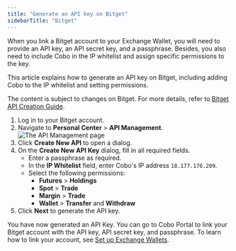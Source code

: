```yaml
---
title: "Generate an API key on Bitget"
sidebarTitle: "Bitget"
---
```


When you link a Bitget account to your Exchange Wallet, you will need to provide an API key, an API secret key, and a passphrase. Besides, you also need to include Cobo in the IP whitelist and assign specific permissions to the key.

This article explains how to generate an API key on Bitget, including adding Cobo to the IP whitelist and setting permissions.

<Note>The content is subject to changes on Bitget. For more details, refer to <a href="https://www.bitget.com/academy/bitget-api-trading-guideline">Bitget API Creation Guide</a>.</Note>

1. Log in to your Bitget account.
2. Navigate to **Personal Center** > **API Management**.
    <img src="/en/images/exchange-wallet/bitget api.png" className="screenshot_modal" alt="The API Management page" />
3. Click **Create New API** to open a dialog.
4. On the **Create New API Key** dialog, fill in all required fields. 
    - Enter a passphrase as required.
    - In the **IP Whitelist** field, enter Cobo's IP address `18.177.176.209`.
    - Select the following permissions:
        - **Futures** > **Holdings** 
        - **Spot** > **Trade** 
        - **Margin** > **Trade** 
        - **Wallet** > **Transfer** and **Withdraw**
5. Click **Next** to generate the API key.

You have now generated an API Key. You can go to Cobo Portal to link your Bitget account with the API key, API secret key, and passphrase. To learn how to link your account, see [Set up Exchange Wallets](set-up). 
